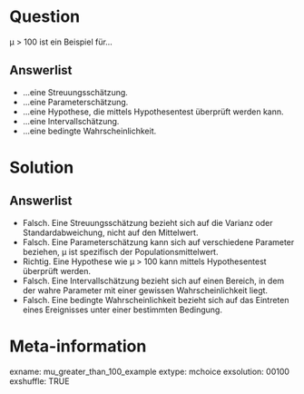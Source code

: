 Question 
======== 

μ > 100 ist ein Beispiel für...

Answerlist
----------

* ...eine Streuungsschätzung.
* ...eine Parameterschätzung.
* ...eine Hypothese, die mittels Hypothesentest überprüft werden kann.
* ...eine Intervallschätzung.
* ...eine bedingte Wahrscheinlichkeit.

Solution
========

Answerlist
----------

* Falsch. Eine Streuungsschätzung bezieht sich auf die Varianz oder Standardabweichung, nicht auf den Mittelwert.
* Falsch. Eine Parameterschätzung kann sich auf verschiedene Parameter beziehen, μ ist spezifisch der Populationsmittelwert.
* Richtig. Eine Hypothese wie μ > 100 kann mittels Hypothesentest überprüft werden.
* Falsch. Eine Intervallschätzung bezieht sich auf einen Bereich, in dem der wahre Parameter mit einer gewissen Wahrscheinlichkeit liegt.
* Falsch. Eine bedingte Wahrscheinlichkeit bezieht sich auf das Eintreten eines Ereignisses unter einer bestimmten Bedingung.

Meta-information
================
exname: mu_greater_than_100_example
extype: mchoice 
exsolution: 00100
exshuffle: TRUE
